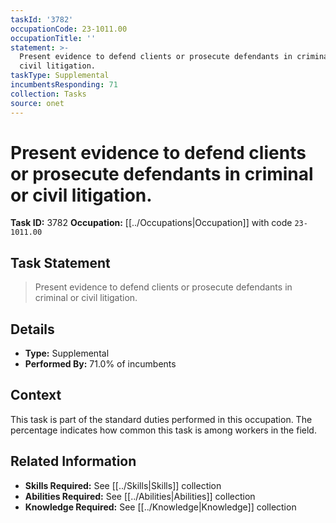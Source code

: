 ```yaml
---
taskId: '3782'
occupationCode: 23-1011.00
occupationTitle: ''
statement: >-
  Present evidence to defend clients or prosecute defendants in criminal or
  civil litigation.
taskType: Supplemental
incumbentsResponding: 71
collection: Tasks
source: onet
---
```

# Present evidence to defend clients or prosecute defendants in criminal or civil litigation.

**Task ID:** 3782
**Occupation:** [[../Occupations|Occupation]] with code `23-1011.00`

## Task Statement

> Present evidence to defend clients or prosecute defendants in criminal or civil litigation.

## Details

- **Type:** Supplemental
- **Performed By:** 71.0% of incumbents

## Context

This task is part of the standard duties performed in this occupation. The percentage indicates how common this task is among workers in the field.

## Related Information

- **Skills Required:** See [[../Skills|Skills]] collection
- **Abilities Required:** See [[../Abilities|Abilities]] collection
- **Knowledge Required:** See [[../Knowledge|Knowledge]] collection

